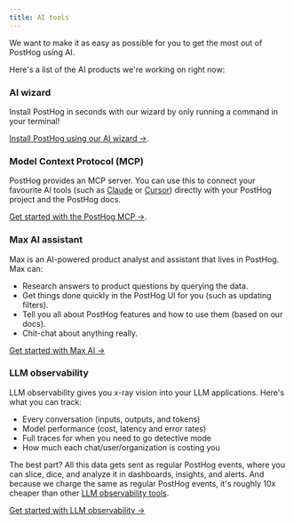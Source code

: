 ```yaml
---
title: AI tools
---
```


We want to make it as easy as possible for you to get the most out of PostHog using AI.

Here's a list of the AI products we're working on right now:


### AI wizard

Install PostHog in seconds with our wizard by only running a command in your terminal!

[Install PostHog using our AI wizard →](/docs/getting-started/install?tab=wizard).


### Model Context Protocol (MCP)

PostHog provides an MCP server. You can use this to connect your favourite AI tools (such as [Claude](https://claude.ai/) or [Cursor](https://cursor.com/)) directly with your PostHog project and the PostHog docs.

[Get started with the PostHog MCP →](/docs/ai-tools/model-context-protocol).


### Max AI assistant

Max is an AI-powered product analyst and assistant that lives in PostHog. Max can:

- Research answers to product questions by querying the data.
- Get things done quickly in the PostHog UI for you (such as updating filters).
- Tell you all about PostHog features and how to use them (based on our docs).
- Chit-chat about anything really.

[Get started with Max AI →](/docs/max-ai)


### LLM observability
LLM observability gives you x-ray vision into your LLM applications. Here's what you can track:

- Every conversation (inputs, outputs, and tokens)
- Model performance (cost, latency and error rates)
- Full traces for when you need to go detective mode
- How much each chat/user/organization is costing you


The best part? All this data gets sent as regular PostHog events, where you can slice, dice, and analyze it in
dashboards, insights, and alerts.
And because we charge the same as regular PostHog events, it's roughly 10x cheaper than other [LLM observability tools](/blog/best-open-source-llm-observability-tools).

[Get started with LLM observability →](/docs/ai-engineering/observability)






